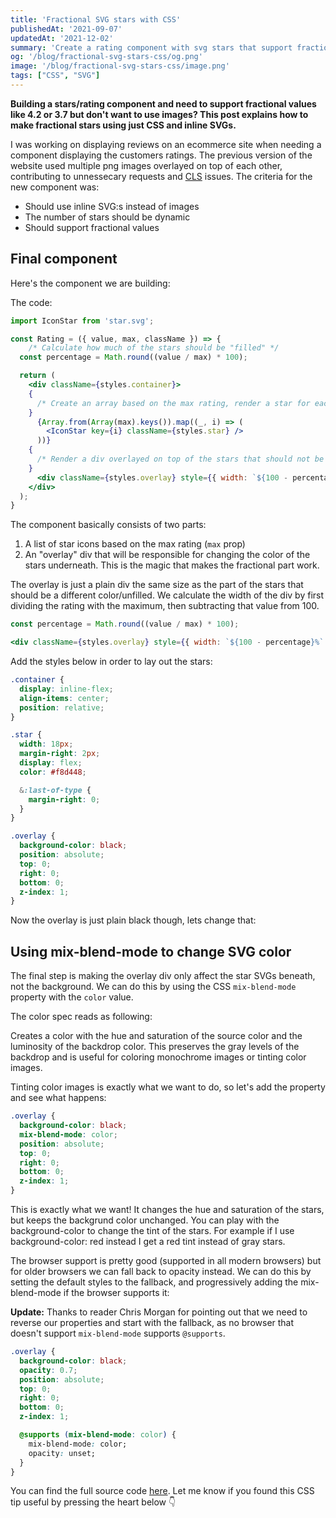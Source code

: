 ```yaml
---
title: 'Fractional SVG stars with CSS'
publishedAt: '2021-09-07'
updatedAt: '2021-12-02'
summary: 'Create a rating component with svg stars that support fractional values'
og: '/blog/fractional-svg-stars-css/og.png'
image: '/blog/fractional-svg-stars-css/image.png'
tags: ["CSS", "SVG"]
---
```


**Building a stars/rating component and need to support fractional values like 4.2 or 3.7 but don't want to use images? This post explains how to make fractional stars using just CSS and inline SVGs.**


I was working on displaying reviews on an ecommerce site when needing a component displaying the customers ratings. The previous version of the website used multiple png images overlayed on top of each other, contributing to unnessecary requests and [CLS](https://web.dev/cls/) issues. The criteria for the new component was:

- Should use inline SVG:s instead of images
- The number of stars should be dynamic
- Should support fractional values

## Final component

Here's the component we are building:

<Rating />

The code:

```jsx
import IconStar from 'star.svg';

const Rating = ({ value, max, className }) => {
	/* Calculate how much of the stars should be "filled" */
  const percentage = Math.round((value / max) * 100);

  return (
    <div className={styles.container}>
    {
      /* Create an array based on the max rating, render a star for each */
    }
      {Array.from(Array(max).keys()).map((_, i) => (
        <IconStar key={i} className={styles.star} />
      ))}
    {
      /* Render a div overlayed on top of the stars that should not be not filled */
    }
      <div className={styles.overlay} style={{ width: `${100 - percentage}%` }} />
    </div>
  );
}
```

The component basically consists of two parts:

1. A list of star icons based on the max rating (`max` prop)
2. An "overlay" div that will be responsible for changing the color of the stars underneath. This is the magic that makes the fractional part work. 

The overlay is just a plain div the same size as the part of the stars that should be a different color/unfilled. We calculate the width of the div by first dividing the rating with the maximum, then subtracting that value from 100.

```jsx
const percentage = Math.round((value / max) * 100);

<div className={styles.overlay} style={{ width: `${100 - percentage}%` }} />
```

Add the styles below in order to lay out the stars:

```css
.container {
  display: inline-flex;
  align-items: center;
  position: relative;
}

.star {
  width: 18px;
  margin-right: 2px;
  display: flex;
  color: #f8d448;

  &:last-of-type {
    margin-right: 0;
  }
}

.overlay {
  background-color: black;
  position: absolute;
  top: 0;
  right: 0;
  bottom: 0;
  z-index: 1;
}
```

Now the overlay is just plain black though, lets change that:

## Using mix-blend-mode to change SVG color

The final step is making the overlay div only affect the star SVGs beneath, not the background. We can do this by using the CSS `mix-blend-mode` property with the `color` value.

The color spec reads as following:

<Warning type="info">Creates a color with the hue and saturation of the source color and the luminosity of the backdrop color. This preserves the gray levels of the backdrop and is useful for coloring monochrome images or tinting color images.</Warning>

Tinting color images is exactly what we want to do, so let's add the property and see what happens:

```css
.overlay {
  background-color: black;
  mix-blend-mode: color;
  position: absolute;
  top: 0;
  right: 0;
  bottom: 0;
  z-index: 1;
}
```

This is exactly what we want! It changes the hue and saturation of the stars, but keeps the backgrund color unchanged. You can play with the background-color to change the tint of the stars. For example if I use background-color: red instead I get a red tint instead of gray stars.

The browser support is pretty good (supported in all modern browsers) but for older browsers we can fall back to opacity instead. We can do this by setting the default styles to the fallback, and progressively adding the mix-blend-mode if the browser supports it:

__Update:__ Thanks to reader Chris Morgan for pointing out that we need to reverse our properties and start with the fallback, as no browser that doesn't support `mix-blend-mode` supports `@supports`.

```css
.overlay {
  background-color: black;
  opacity: 0.7;
  position: absolute;
  top: 0;
  right: 0;
  bottom: 0;
  z-index: 1;

  @supports (mix-blend-mode: color) {
    mix-blend-mode: color;
    opacity: unset;
  }
}
```

You can find the full source code [here](https://github.com/samuelkraft/samuelkraft-next/blob/master/components/blog/rating.tsx). Let me know if you found this CSS tip useful by pressing the heart below 👇